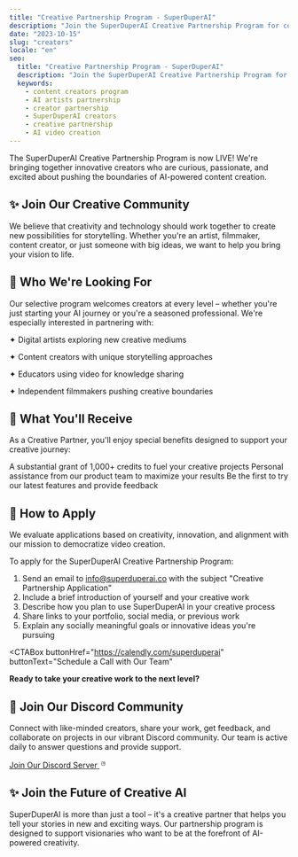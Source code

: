 ```yaml
---
title: "Creative Partnership Program - SuperDuperAI"
description: "Join the SuperDuperAI Creative Partnership Program for content creators and artists. Get free credits, 1-on-1 support, and early access to AI video creation tools."
date: "2023-10-15"
slug: "creators"
locale: "en"
seo:
  title: "Creative Partnership Program - SuperDuperAI"
  description: "Join the SuperDuperAI Creative Partnership Program for content creators and artists. Get free credits, 1-on-1 support, and early access to AI video creation tools."
  keywords:
    - content creators program
    - AI artists partnership
    - creator partnership
    - SuperDuperAI creators
    - creative partnership
    - AI video creation
---
```


The SuperDuperAI Creative Partnership Program is now LIVE! We're bringing together innovative creators who are curious, passionate, and excited about pushing the boundaries of AI-powered content creation.

<FeatureGrid>
  <Feature
    title="Free Credits"
    description="1,000+ free generation credits for your creative projects"
    icon="sparkles"
  />
  <Feature
    title="1:1 Support"
    description="Direct assistance from our product team to maximize results"
    icon="users"
  />
  <Feature
    title="Early Access"
    description="Be first to try our newest features and AI models"
    icon="star"
  />
  <Feature
    title="Community"
    description="Join a network of forward-thinking creators"
    icon="share"
  />
</FeatureGrid>

## ✨ Join Our Creative Community

We believe that creativity and technology should work together to create new possibilities for storytelling. Whether you're an artist, filmmaker, content creator, or just someone with big ideas, we want to help you bring your vision to life.

## 👥 Who We're Looking For

Our selective program welcomes creators at every level – whether you're just starting your AI journey or you're a seasoned professional. We're especially interested in partnering with:

<div className="grid grid-cols-1 md:grid-cols-2 gap-4 mt-6 mb-6">
  <div className="bg-card/50 p-4 rounded-lg border border-border/50">
    <p>✦ Digital artists exploring new creative mediums</p>
  </div>
  <div className="bg-card/50 p-4 rounded-lg border border-border/50">
    <p>✦ Content creators with unique storytelling approaches</p>
  </div>
  <div className="bg-card/50 p-4 rounded-lg border border-border/50">
    <p>✦ Educators using video for knowledge sharing</p>
  </div>
  <div className="bg-card/50 p-4 rounded-lg border border-border/50">
    <p>✦ Independent filmmakers pushing creative boundaries</p>
  </div>
</div>

## 🎁 What You'll Receive

As a Creative Partner, you'll enjoy special benefits designed to support your creative journey:

<Steps>
  <Step
    number="1"
    title="Free Credits"
  >
    A substantial grant of 1,000+ credits to fuel your creative projects
  </Step>
  <Step
    number="2"
    title="Premium Support"
  >
    Personal assistance from our product team to maximize your results
  </Step>
  <Step
    number="3"
    title="Exclusive Access"
  >
    Be the first to try our latest features and provide feedback
  </Step>
</Steps>

## 🌟 How to Apply

We evaluate applications based on creativity, innovation, and alignment with our mission to democratize video creation.

To apply for the SuperDuperAI Creative Partnership Program:

1. Send an email to [info@superduperai.co](mailto:info@superduperai.co) with the subject "Creative Partnership Application"
2. Include a brief introduction of yourself and your creative work
3. Describe how you plan to use SuperDuperAI in your creative process
4. Share links to your portfolio, social media, or previous work
5. Explain any socially meaningful goals or innovative ideas you're pursuing

<CTABox
  buttonHref="https://calendly.com/superduperai"
  buttonText="Schedule a Call with Our Team"
>
  **Ready to take your creative work to the next level?**
</CTABox>

## 💬 Join Our Discord Community

Connect with like-minded creators, share your work, get feedback, and collaborate on projects in our vibrant Discord community. Our team is active daily to answer questions and provide support.

<div className="flex justify-center mb-8">
  <a
    href="https://discord.gg/NymnHmksVd"
    target="_blank"
    rel="noopener noreferrer"
    className="inline-flex items-center px-6 py-3 rounded-md bg-indigo-600/10 border border-indigo-600/20 text-indigo-600 hover:bg-indigo-600/20 transition-colors"
  >
    <span className="mr-2 font-bold">Join Our Discord Server</span>
    <svg
      xmlns="http://www.w3.org/2000/svg"
      width="16"
      height="16"
      viewBox="0 0 24 24"
      fill="none"
      stroke="currentColor"
      strokeWidth="2"
      strokeLinecap="round"
      strokeLinejoin="round"
    >
      <path d="M9 11.25c0-.966.784-1.75 1.75-1.75s1.75.784 1.75 1.75-.784 1.75-1.75 1.75-1.75-.784-1.75-1.75z" />
      <path d="M5.284 10.177C5.3827 9.127 5.6359 8.09507 6.032 7.128c1.252-.06 2.51.125 3.722.544 1.211-.419 2.47-.604 3.722-.544.3961.9671.649 2 .748 3.049a17.4727 17.4727 0 0 1 0 3.645c-.0991 1.05-.3521 2.0819-.748 3.049-1.252.06-2.51-.125-3.722-.544-1.211.419-2.47.604-3.722.544-.3961-.9671-.649-2-.748-3.049a17.3972 17.3972 0 0 1 0-3.645z" />
    </svg>
  </a>
</div>

## ✨ Join the Future of Creative AI

SuperDuperAI is more than just a tool – it's a creative partner that helps you tell your stories in new and exciting ways. Our partnership program is designed to support visionaries who want to be at the forefront of AI-powered creativity.

<VideoShowcase />
